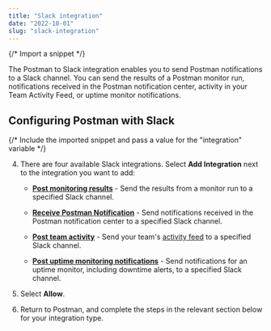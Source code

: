 ```yaml
---
title: "Slack integration"
date: "2022-10-01"
slug: "slack-integration"
---
```


{/* Import a snippet */}


The Postman to Slack integration enables you to send Postman notifications to a Slack channel. You can send the results of a Postman monitor run, notifications received in the Postman notification center, activity in your Team Activity Feed, or uptime monitor notifications.

## Configuring Postman with Slack

{/* Include the imported snippet and pass a value for the "integration" variable */}

<IntegrationSnippet integration="Slack" />

4. There are four available Slack integrations. Select **Add Integration** next to the integration you want to add:

    * **[Post monitoring results](#send-your-monitor-run-results-to-slack)** - Send the results from a monitor run to a specified Slack channel.

    * **[Receive Postman Notification](#receive-postman-notifications-in-slack)** - Send notifications received in the Postman notification center to a specified Slack channel.

    * **[Post team activity](#add-an-activity-feed-to-slack)** - Send your team's [activity feed](/docs/collaborating-in-postman/using-workspaces/changelog-and-restoring-collections/#accessing-the-activity-feed-from-postman) to a specified Slack channel.

    * **[Post uptime monitoring notifications](#send-uptime-monitor-notifications-to-slack)** - Send notifications for an uptime monitor, including downtime alerts, to a specified Slack channel.

1. Select **Allow**.
1. Return to Postman, and complete the steps in the relevant section below for your integration type.
